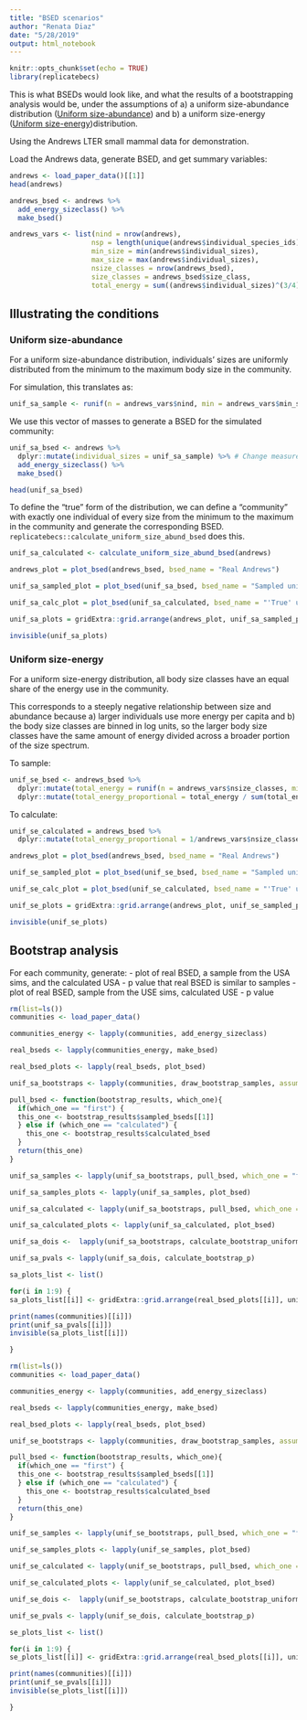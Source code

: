 ```yaml
---
title: "BSED scenarios"
author: "Renata Diaz"
date: "5/28/2019"
output: html_notebook
---
```


```r
knitr::opts_chunk$set(echo = TRUE)
library(replicatebecs)
```

This is what BSEDs would look like, and what the results of a bootstrapping analysis would be, under the assumptions of a) a uniform size-abundance distribution ([Uniform size-abundance]) and b) a uniform size-energy ([Uniform size-energy])distribution. 

Using the Andrews LTER small mammal data for demonstration.

Load the Andrews data, generate BSED, and get summary variables:
```r
andrews <- load_paper_data()[[1]]
head(andrews)

andrews_bsed <- andrews %>%
  add_energy_sizeclass() %>%
  make_bsed()
```

```r
andrews_vars <- list(nind = nrow(andrews),
                    nsp = length(unique(andrews$individual_species_ids)),
                    min_size = min(andrews$individual_sizes),
                    max_size = max(andrews$individual_sizes),
                    nsize_classes = nrow(andrews_bsed),
                    size_classes = andrews_bsed$size_class,
                    total_energy = sum((andrews$individual_sizes)^(3/4)))
```

## Illustrating the conditions

### Uniform size-abundance

For a uniform size-abundance distribution, individuals' sizes are uniformly distributed from the minimum to the maximum body size in the community.

For simulation, this translates as:

```r
unif_sa_sample <- runif(n = andrews_vars$nind, min = andrews_vars$min_size, max = andrews_vars$max_size)
```

We use this vector of masses to generate a BSED for the simulated community:

```r
unif_sa_bsed <- andrews %>%
  dplyr::mutate(individual_sizes = unif_sa_sample) %>% # Change measured masses to simulated masses
  add_energy_sizeclass() %>%
  make_bsed()

head(unif_sa_bsed)
```

To define the "true" form of the distribution, we can define a "community" with exactly one individual of every size from the minimum to the maximum in the community and generate the corresponding BSED. `replicatebecs::calculate_uniform_size_abund_bsed` does this. 

```r
unif_sa_calculated <- calculate_uniform_size_abund_bsed(andrews)
```


```r
andrews_plot = plot_bsed(andrews_bsed, bsed_name = "Real Andrews")

unif_sa_sampled_plot = plot_bsed(unif_sa_bsed, bsed_name = "Sampled uniform size-abundance")

unif_sa_calc_plot = plot_bsed(unif_sa_calculated, bsed_name = "'True' uniform size-abundance")

unif_sa_plots = gridExtra::grid.arrange(andrews_plot, unif_sa_sampled_plot, unif_sa_calc_plot, nrow = 1)

invisible(unif_sa_plots)

```


### Uniform size-energy

For a uniform size-energy distribution, all body size classes have an equal share of the energy use in the community.

This corresponds to a steeply negative relationship between size and abundance because a) larger individuals use more energy per capita and b) the body size classes are binned in log units, so the larger body size classes have the same amount of energy divided across a broader portion of the size spectrum. 

To sample:

```r

unif_se_bsed <- andrews_bsed %>%
  dplyr::mutate(total_energy = runif(n = andrews_vars$nsize_classes, min = 0, max = andrews_vars$total_energy)) %>% # the maximum doesn't matter, because we will convert it to proportional
  dplyr::mutate(total_energy_proportional = total_energy / sum(total_energy))

```


To calculate:

```r
unif_se_calculated = andrews_bsed %>%
  dplyr::mutate(total_energy_proportional = 1/andrews_vars$nsize_classes)
```


```r
andrews_plot = plot_bsed(andrews_bsed, bsed_name = "Real Andrews")

unif_se_sampled_plot = plot_bsed(unif_se_bsed, bsed_name = "Sampled uniform size-energy")

unif_se_calc_plot = plot_bsed(unif_se_calculated, bsed_name = "'True' uniform size-energy")

unif_se_plots = gridExtra::grid.arrange(andrews_plot, unif_se_sampled_plot, unif_se_calc_plot, nrow = 1)

invisible(unif_se_plots)

```

## Bootstrap analysis

For each community, generate:
- plot of real BSED, a sample from the USA sims, and the calculated USA 
- p value that real BSED is similar to samples
- plot of real BSED, sample from the USE sims, calculated USE
- p value 

```r
rm(list=ls())
communities <- load_paper_data()

communities_energy <- lapply(communities, add_energy_sizeclass)

real_bseds <- lapply(communities_energy, make_bsed)

real_bsed_plots <- lapply(real_bseds, plot_bsed)

unif_sa_bootstraps <- lapply(communities, draw_bootstrap_samples, assumption = "uniform_size_abund", nbootstraps = 10000)

pull_bsed <- function(bootstrap_results, which_one){
  if(which_one == "first") {
  this_one <- bootstrap_results$sampled_bseds[[1]]
  } else if (which_one == "calculated") {
    this_one <- bootstrap_results$calculated_bsed
  }
  return(this_one)
}

unif_sa_samples <- lapply(unif_sa_bootstraps, pull_bsed, which_one = "first")

unif_sa_samples_plots <- lapply(unif_sa_samples, plot_bsed)

unif_sa_calculated <- lapply(unif_sa_bootstraps, pull_bsed, which_one = "calculated")

unif_sa_calculated_plots <- lapply(unif_sa_calculated, plot_bsed)

unif_sa_dois <-  lapply(unif_sa_bootstraps, calculate_bootstrap_uniform_dois)

unif_sa_pvals <- lapply(unif_sa_dois, calculate_bootstrap_p)

```

```r
sa_plots_list <- list()

for(i in 1:9) {
sa_plots_list[[i]] <- gridExtra::grid.arrange(real_bsed_plots[[i]], unif_sa_samples_plots[[i]], unif_sa_calculated_plots[[i]], nrow = 1)

print(names(communities)[[i]])
print(unif_sa_pvals[[i]])
invisible(sa_plots_list[[i]])

}

```

```r
rm(list=ls())
communities <- load_paper_data()

communities_energy <- lapply(communities, add_energy_sizeclass)

real_bseds <- lapply(communities_energy, make_bsed)

real_bsed_plots <- lapply(real_bseds, plot_bsed)

unif_se_bootstraps <- lapply(communities, draw_bootstrap_samples, assumption = "uniform_size_energy", nbootstraps = 10000)

pull_bsed <- function(bootstrap_results, which_one){
  if(which_one == "first") {
  this_one <- bootstrap_results$sampled_bseds[[1]]
  } else if (which_one == "calculated") {
    this_one <- bootstrap_results$calculated_bsed
  }
  return(this_one)
}

unif_se_samples <- lapply(unif_se_bootstraps, pull_bsed, which_one = "first")

unif_se_samples_plots <- lapply(unif_se_samples, plot_bsed)

unif_se_calculated <- lapply(unif_se_bootstraps, pull_bsed, which_one = "calculated")

unif_se_calculated_plots <- lapply(unif_se_calculated, plot_bsed)

unif_se_dois <-  lapply(unif_se_bootstraps, calculate_bootstrap_uniform_dois)

unif_se_pvals <- lapply(unif_se_dois, calculate_bootstrap_p)

```

```r
se_plots_list <- list()

for(i in 1:9) {
se_plots_list[[i]] <- gridExtra::grid.arrange(real_bsed_plots[[i]], unif_se_samples_plots[[i]], unif_se_calculated_plots[[i]], nrow = 1)

print(names(communities)[[i]])
print(unif_se_pvals[[i]])
invisible(se_plots_list[[i]])

}

```